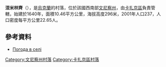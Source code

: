 {{coord|49|38|43|N|28|34|47|E|scale:30000|display=title}}

'''涅米林齊'''（{{lang-uk|Немиринці}}），是[[烏克蘭|烏克蘭]]的村落，位於該國西南部[[文尼察州|文尼察州]]，由[[卡扎京區|卡扎京區]]負責管轄，始建於1640年，面積10.46平方公里，海拔高度296米，2001年人口237，人口密度每平方公里22.65人。

==參考資料==
* [http://weather.in.ua/ua/vinnickaja/16749 Погода в селі ] {{Wayback|url=http://weather.in.ua/ua/vinnickaja/16749 |date=20210307051532 }}

[[Category:文尼察州村落|Category:文尼察州村落]]
[[Category:卡扎京區村落|Category:卡扎京區村落]]


{{Vinnytsia-geo-stub}}